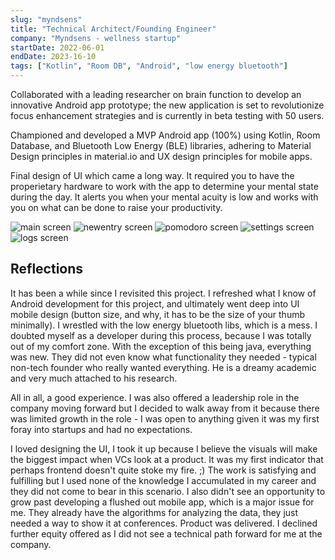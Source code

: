 ```yaml
---
slug: "myndsens"
title: "Technical Architect/Founding Engineer"
company: "Myndsens - wellness startup"
startDate: 2022-06-01
endDate: 2023-16-10
tags: ["Kotlin", "Room DB", "Android", "low energy bluetooth"]
---
```


Collaborated with a leading researcher on brain function to develop an
innovative Android app prototype; the new application is set to
revolutionize focus enhancement strategies and is currently in beta
testing with 50 users.

Championed and developed a MVP Android app (100%) using Kotlin,
Room Database, and Bluetooth Low Energy (BLE) libraries, adhering to
Material Design principles in material.io and UX design principles for
mobile apps.

Final design of UI which came a long way.  It required you to have the properietary hardware to work with the app to
determine your mental state during the day.  It alerts you when your mental acuity is low and works with you on what
can be done to raise your productivity.

![main screen](/images/myndsens/main.png)
![newentry screen](/images/myndsens/newentry.png)
![pomodoro screen](/images/myndsens/pomodoro.png)
![settings screen](/images/myndsens/settings.png)
![logs screen](/images/myndsens/logs.png)

## Reflections
It has been a while since I revisited this project.  I refreshed what I know of Android development for this project,
and ultimately went deep into UI mobile design (button size, and why, it has to be the size of your thumb minimally).
I wrestled with the low energy bluetooth libs, which is a mess.  I doubted myself as a developer during this process,
because I was totally out of my comfort zone.  With the exception of this being java, everything was new.  They did
not even know what functionality they needed - typical non-tech founder who really wanted everything.  He is a
dreamy academic and very much attached to his research.

All in all, a good experience.  I was also offered a leadership role in the company moving forward but I decided to
walk away from it because there was limited growth in the role - I was open to anything given it was my first foray
into startups and had no expectations.

I loved designing the UI, I took it up because I believe the visuals will make the biggest impact when VCs look at a
product.  It was my first indicator that perhaps frontend doesn't quite stoke my fire. ;)  The work is satisfying
and fulfilling but I used none of the knowledge I accumulated in my career and they did not come to bear in this
scenario.  I also didn't see an opportunity to grow past developing a flushed out mobile app, which is a major issue
for me.  They already have the algorithms for analyzing the data, they just needed a way to show it at conferences.
Product was delivered.  I declined further equity offered as I did not see a technical path forward for me at the
company.


